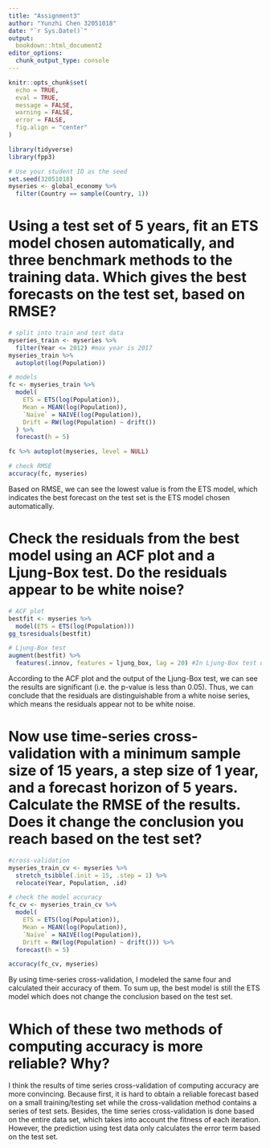 ```yaml
---
title: "Assignment3"
author: "Yunzhi Chen 32051018"
date: "`r Sys.Date()`"
output: 
  bookdown::html_document2
editor_options: 
  chunk_output_type: console
---
```


```r
knitr::opts_chunk$set(
  echo = TRUE,
  eval = TRUE,
  message = FALSE,
  warning = FALSE,
  error = FALSE,
  fig.align = "center"
)
```

```r
library(tidyverse)
library(fpp3)
```


```r
# Use your student ID as the seed
set.seed(32051018)
myseries <- global_economy %>%
  filter(Country == sample(Country, 1))
```

# Using a test set of 5 years, fit an ETS model chosen automatically, and three benchmark methods to the training data. Which gives the best forecasts on the test set, based on RMSE?

```r
# split into train and test data
myseries_train <- myseries %>%
  filter(Year <= 2012) #max year is 2017
myseries_train %>%
  autoplot(log(Population))

# models
fc <- myseries_train %>%
  model(
    ETS = ETS(log(Population)),
    Mean = MEAN(log(Population)),
    `Naïve` = NAIVE(log(Population)),
    Drift = RW(log(Population) ~ drift())
  ) %>% 
  forecast(h = 5) 

fc %>% autoplot(myseries, level = NULL)

# check RMSE
accuracy(fc, myseries) 
```

Based on RMSE, we can see the lowest value is from the ETS model, which indicates the best forecast on the test set is the ETS model chosen automatically.

# Check the residuals from the best model using an ACF plot and a Ljung-Box test. Do the residuals appear to be white noise?
```r
# ACF plot
bestfit <- myseries %>% 
  model(ETS = ETS(log(Population))) 
gg_tsresiduals(bestfit)

# Ljung-Box test
augment(bestfit) %>% 
  features(.innov, features = ljung_box, lag = 20) #In Ljung-Box test use lag = 10 for non-seasonal data
```

According to the ACF plot and the output of the Ljung-Box test, we can see the results are significant (i.e. the p-value is less than 0.05). Thus, we can conclude that the residuals are distinguishable from a white noise series, which means the residuals appear not to be white noise.

# Now use time-series cross-validation with a minimum sample size of 15 years, a step size of 1 year, and a forecast horizon of 5 years. Calculate the RMSE of the results. Does it change the conclusion you reach based on the test set?
```r
#cross-validation
myseries_train_cv <- myseries %>%
  stretch_tsibble(.init = 15, .step = 1) %>%
  relocate(Year, Population, .id)

# check the model accuracy
fc_cv <- myseries_train_cv %>%
  model( 
    ETS = ETS(log(Population)),
    Mean = MEAN(log(Population)),
    `Naïve` = NAIVE(log(Population)),
    Drift = RW(log(Population) ~ drift())) %>% 
  forecast(h = 5)

accuracy(fc_cv, myseries)
```

By using time-series cross-validation, I modeled the same four and calculated their accuracy of them. To sum up, the best model is still the ETS model which does not change the conclusion based on the test set.


# Which of these two methods of computing accuracy is more reliable? Why?

I think the results of time series cross-validation of computing accuracy are more convincing. Because first, it is hard to obtain a reliable forecast based on a small training/testing set while the cross-validation method contains a series of test sets. Besides, the time series cross-validation is done based on the entire data set, which takes into account the fitness of each iteration. However, the prediction using test data only calculates the error term based on the test set.
